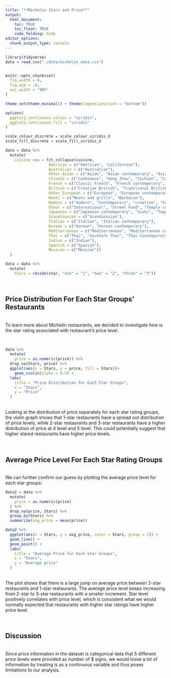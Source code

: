 ```yaml
---
title: "**Michelin Stars and Price**"
output: 
  html_document:
    toc: TRUE
    toc_float: TRUE
    code_folding: hide
editor_options: 
  chunk_output_type: console
---
```


```r
library(tidyverse)
data = read.csv("./data/michelin_data.csv")


knitr::opts_chunk$set(
  fig.width = 6,
  fig.asp = .6,
  out.width = "90%"
)

theme_set(theme_minimal() + theme(legend.position = "bottom"))

options(
  ggplot2.continuous.colour = "viridis",
  ggplot2.continuous.fill = "viridis"
)

scale_colour_discrete = scale_colour_viridis_d
scale_fill_discrete = scale_fill_viridis_d
```

```r
data = data %>%
  mutate(
    cuisine_new = fct_collapse(cuisine,
                   American = c("American", "Californian"), 
                   Australian = c("Australian"),
                   Other_Asian = c("Asian", "Asian contemporary", "Asian influences", "Peranakan"),
                   Chinese = c("Cantonese", "Hang Zhou", "Sichuan", "Sichuan-Huai Yang", "Cantonese Roast Meats", "Fujian", "Hunanese and Sichuan", "Chinese", "Shanghainese", "Taiwanese", "Dim Sum", "Taizhou", "Noodles and congee"), 
                   French = c("Classic French", "French contemporary", "Creative French", "French", "Modern French"),
                   British = c("Creative British", "Traditional British", "Modern British"), 
                   Other_European = c("European", "European contemporary", "Austrian", "Danish", "Finnish"),
                   Meats = c("Meats and grills", "Barbecue"),
                   Modern = c("modern", "Contemporary", "creative", "Fusion", "Modern cuisine", "Creative", "Gastropub", "Innovative"), 
                   Other = c("International", "Street Food", "Temple cuisine", "Seafood", "Vegetarian", "Classic cuisine", "Market cuisine", "Regional cuisine", "Steakhouse", "Moroccan"), 
                   Japanese = c("Japanese contemporary", "Sushi", "Teppanyaki", "Japanese"),
                   Scandinavian = c("Scandinavian"),
                   Italian = c("Italian", "Italian contemporary"),
                   Korean = c("Korean", "Korean contemporary"), 
                   Mediterranean = c("Mediterranean", "Mediterranean cuisine"),
                   Thai = c("Thai", "Southern Thai", "Thai Contemporary"), 
                   Indian = c("Indian"), 
                   Spanish = c("Spanish"), 
                   Mexican = c("Mexican"))
  )
```

```r
data = data %>%
  mutate(
    Stars = recode(star, "one" = "1", "two" = "2", "three" = "3"))
```

&nbsp;

## Price Distribution For Each Star Groups' Restaurants

<br>To learn more about Michelin restaurants, we decided to investigate how is the star rating associated with restaurant's price level. 

<br>

```r
data %>%
  mutate(
    price = as.numeric(price)) %>%
  drop_na(Stars, price) %>%
  ggplot(aes(x = Stars, y = price, fill = Stars))+
    geom_violin(alpha = 0.5) +
  labs(
    title = "Price Distribution for Each Star Groups",
    x = "Stars", 
    y = "Price"
  )
```

<br>Looking at the distribution of price separately for each star rating groups, the violin graph shows that 1-star restaurants have a spread out distribution of price levels, while 2-star restaurants and 3-star restaurants have a higher distribution of price at 4 level and 5 level. This could potentially suggest that higher stared restaurants have higher price levels. 

&nbsp;

## Average Price Level For Each Star Rating Groups

<br>We can further confirm our guess by plotting the average price level for each star groups: 

```r
data2 = data %>%
  mutate(
    price = as.numeric(price)
  ) %>%
  drop_na(price, Stars) %>%
  group_by(Stars) %>%
  summarize(avg_price = mean(price)) 

data2 %>%
  ggplot(aes(x = Stars, y = avg_price, color = Stars, group = 1)) +
  geom_line() +
  geom_point() +
  labs(
    title = "Average Price for Each Star Groups", 
    x = "Stars", 
    y = "Average price"
  )
```

<br>The plot shows that there is a large jump on average price between 2-star restaurants and 1-star restaurants. The average price level keeps increasing from 2-star to 3-star restaurants with a smaller increment. Star level positively correlates with price level, which is consistent what we would normally expected that restaurants with higher star ratings have higher price level. 

&nbsp;

## Discussion 

<br>Since price information in the dataset is categorical data that 5 different price levels were provided as number of $ signs, we would loose a lot of information by treating is as a continuous variable and thus poses limitations to our analysis. 
